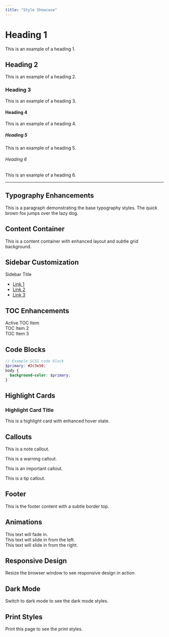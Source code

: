 ```yaml
---
title: "Style Showcase"
---
```


# Heading 1
This is an example of a heading 1.

## Heading 2
This is an example of a heading 2.

### Heading 3
This is an example of a heading 3.

#### Heading 4
This is an example of a heading 4.

##### Heading 5
This is an example of a heading 5.

###### Heading 6
This is an example of a heading 6.

---

## Typography Enhancements
This is a paragraph demonstrating the base typography styles. The quick brown fox jumps over the lazy dog.

## Content Container
<div class="content-container">
  This is a content container with enhanced layout and subtle grid background.
</div>

## Sidebar Customization
<div class="sidebar">
  <div class="sidebar-title">Sidebar Title</div>
  <nav class="sidebar-navigation">
    <ul>
      <li><a href="#">Link 1</a></li>
      <li><a href="#">Link 2</a></li>
      <li><a href="#">Link 3</a></li>
    </ul>
  </nav>
</div>

## TOC Enhancements
<div id="TOC">
  <ul>
    <li class="active"><a href="#">Active TOC Item</a></li>
    <li><a href="#">TOC Item 2</a></li>
    <li><a href="#">TOC Item 3</a></li>
  </ul>
</div>

## Code Blocks
```scss
// Example SCSS code block
$primary: #2c3e50;
body {
  background-color: $primary;
}
```

## Highlight Cards
<div class="highlight-card">
  <h3>Highlight Card Title</h3>
  <p>This is a highlight card with enhanced hover state.</p>
</div>

## Callouts
<div class="callout note">
  <p>This is a note callout.</p>
</div>
<div class="callout warning">
  <p>This is a warning callout.</p>
</div>
<div class="callout important">
  <p>This is an important callout.</p>
</div>
<div class="callout tip">
  <p>This is a tip callout.</p>
</div>

## Footer
<div class="footer-content">
  This is the footer content with a subtle border top.
</div>

## Animations
<div class="fade-in">This text will fade in.</div>
<div class="slide-in-left">This text will slide in from the left.</div>
<div class="slide-in-right">This text will slide in from the right.</div>

## Responsive Design
<p>Resize the browser window to see responsive design in action.</p>

## Dark Mode
<p>Switch to dark mode to see the dark mode styles.</p>

## Print Styles
<p>Print this page to see the print styles.</p>
